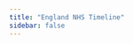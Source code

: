 ```yaml
---
title: "England NHS Timeline"
sidebar: false
---
```


```{=html}
<div id="timeline" class="timeline"></div>

<script type="module" src="/static/timeline-uk-old.js"></script>
```

</body></html>